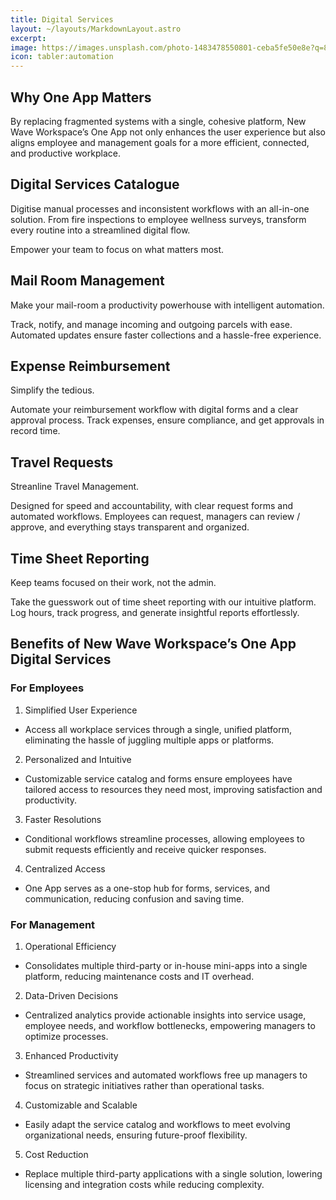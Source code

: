 ```yaml
---
title: Digital Services
layout: ~/layouts/MarkdownLayout.astro
excerpt: 
image: https://images.unsplash.com/photo-1483478550801-ceba5fe50e8e?q=80&w=3540&auto=format&fit=crop&ixlib=rb-4.0.3&ixid=M3wxMjA3fDB8MHxwaG90by1wYWdlfHx8fGVufDB8fHx8fA%3D%3D
icon: tabler:automation
---
```


## Why One App Matters

By replacing fragmented systems with a single, cohesive platform, New Wave Workspace’s One App not only enhances the user experience but also aligns employee and management goals for a more efficient, connected, and productive workplace.

## Digital Services Catalogue

Digitise manual processes and inconsistent workflows with an all-in-one solution. From fire inspections to employee wellness surveys, transform every routine into a streamlined digital flow.

Empower your team to focus on what matters most.

## Mail Room Management

Make your mail-room a productivity powerhouse with intelligent automation.

Track, notify, and manage incoming and outgoing parcels with ease. Automated updates ensure faster collections and a hassle-free experience.
 
## Expense Reimbursement

Simplify the tedious.

Automate your reimbursement workflow with digital forms and a clear approval process. Track expenses, ensure compliance, and get approvals in record time.
 
## Travel Requests

Streanline Travel Management.

Designed for speed and accountability, with clear request forms and automated workflows. Employees can request, managers can review / approve, and everything stays transparent and organized.
 
## Time Sheet Reporting

Keep teams focused on their work, not the admin.

Take the guesswork out of time sheet reporting with our intuitive platform. Log hours, track progress, and generate insightful reports effortlessly.

## Benefits of New Wave Workspace’s One App Digital Services

### For Employees

1.	Simplified User Experience
   - Access all workplace services through a single, unified platform, eliminating the hassle of juggling multiple apps or platforms.
2.	Personalized and Intuitive
   - Customizable service catalog and forms ensure employees have tailored access to resources they need most, improving satisfaction and productivity.
3.	Faster Resolutions
   - Conditional workflows streamline processes, allowing employees to submit requests efficiently and receive quicker responses.
4.	Centralized Access
   - One App serves as a one-stop hub for forms, services, and communication, reducing confusion and saving time.

### For Management

1.	Operational Efficiency
   - Consolidates multiple third-party or in-house mini-apps into a single platform, reducing maintenance costs and IT overhead.
2.	Data-Driven Decisions
   - Centralized analytics provide actionable insights into service usage, employee needs, and workflow bottlenecks, empowering managers to optimize processes.
3.	Enhanced Productivity
   - Streamlined services and automated workflows free up managers to focus on strategic initiatives rather than operational tasks.
4.	Customizable and Scalable
   - Easily adapt the service catalog and workflows to meet evolving organizational needs, ensuring future-proof flexibility.
5.	Cost Reduction
   - Replace multiple third-party applications with a single solution, lowering licensing and integration costs while reducing complexity.

